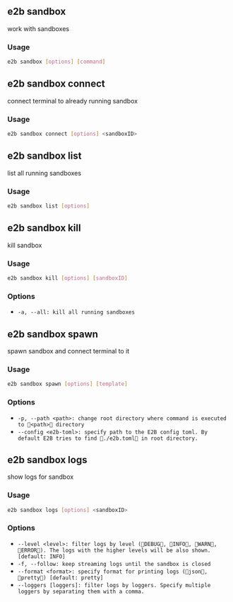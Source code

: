 ## e2b sandbox


work with sandboxes

### Usage

```bash
e2b sandbox [options] [command]
```
## e2b sandbox connect


connect terminal to already running sandbox

### Usage

```bash
e2b sandbox connect [options] <sandboxID>
```


## e2b sandbox list


list all running sandboxes

### Usage

```bash
e2b sandbox list [options]
```


## e2b sandbox kill


kill sandbox

### Usage

```bash
e2b sandbox kill [options] [sandboxID]
```

### Options


 - `-a, --all: kill all running sandboxes `


## e2b sandbox spawn


spawn sandbox and connect terminal to it

### Usage

```bash
e2b sandbox spawn [options] [template]
```

### Options


 - `-p, --path <path>: change root directory where command is executed to <path> directory `
 - `--config <e2b-toml>: specify path to the E2B config toml. By default E2B tries to find ./e2b.toml in root directory. `


## e2b sandbox logs


show logs for sandbox

### Usage

```bash
e2b sandbox logs [options] <sandboxID>
```

### Options


 - `--level <level>: filter logs by level (DEBUG, INFO, WARN, ERROR). The logs with the higher levels will be also shown. [default: INFO]`
 - `-f, --follow: keep streaming logs until the sandbox is closed `
 - `--format <format>: specify format for printing logs (json, pretty) [default: pretty]`
 - `--loggers [loggers]: filter logs by loggers. Specify multiple loggers by separating them with a comma. `


